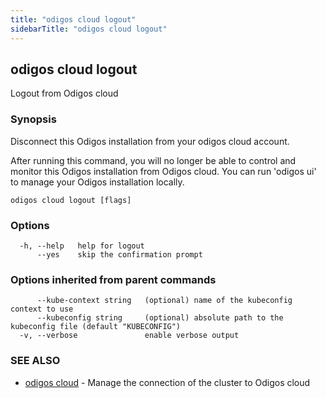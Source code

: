 ```yaml
---
title: "odigos cloud logout"
sidebarTitle: "odigos cloud logout"
---
```

## odigos cloud logout

Logout from Odigos cloud

### Synopsis

Disconnect this Odigos installation from your odigos cloud account.

After running this command, you will no longer be able to control and monitor this Odigos installation from Odigos cloud.
You can run 'odigos ui' to manage your Odigos installation locally.
	

```
odigos cloud logout [flags]
```

### Options

```
  -h, --help   help for logout
      --yes    skip the confirmation prompt
```

### Options inherited from parent commands

```
      --kube-context string   (optional) name of the kubeconfig context to use
      --kubeconfig string     (optional) absolute path to the kubeconfig file (default "KUBECONFIG")
  -v, --verbose               enable verbose output
```

### SEE ALSO

* [odigos cloud](/cli/odigos_cloud)	 - Manage the connection of the cluster to Odigos cloud